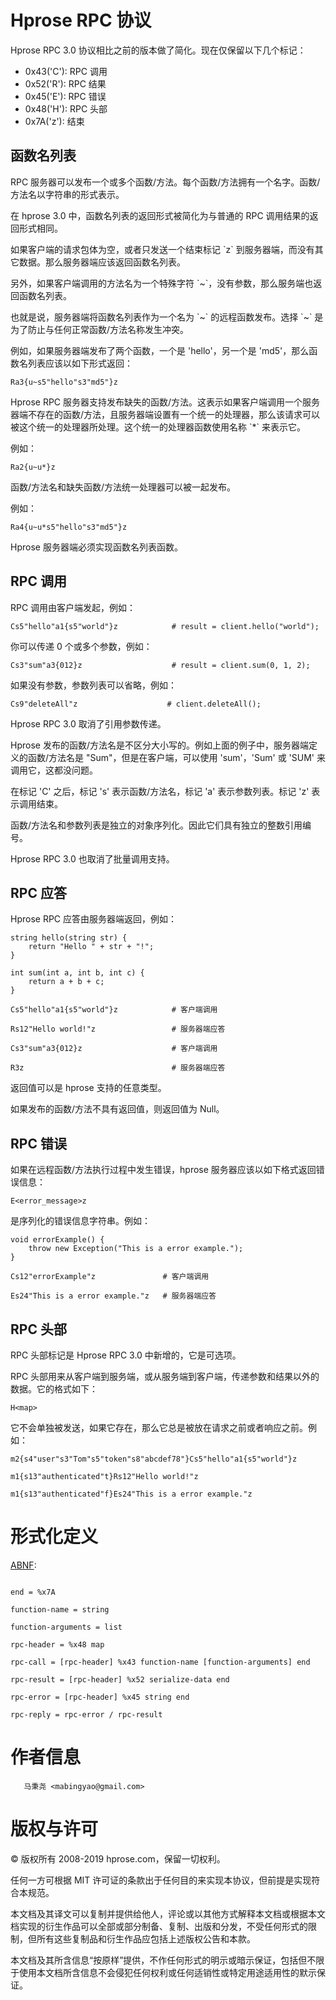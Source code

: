 =Hprose RPC 协议=

Hprose RPC 3.0 协议相比之前的版本做了简化。现在仅保留以下几个标记：

* 0x43('C'): RPC 调用
* 0x52('R'): RPC 结果
* 0x45('E'): RPC 错误
* 0x48('H'): RPC 头部
* 0x7A('z'): 结束

==函数名列表==

RPC 服务器可以发布一个或多个函数/方法。每个函数/方法拥有一个名字。函数/方法名以字符串的形式表示。

在 hprose 3.0 中，函数名列表的返回形式被简化为与普通的 RPC 调用结果的返回形式相同。

如果客户端的请求包体为空，或者只发送一个结束标记 `z` 到服务器端，而没有其它数据。那么服务器端应该返回函数名列表。

另外，如果客户端调用的方法名为一个特殊字符 `~`，没有参数，那么服务端也返回函数名列表。

也就是说，服务器端将函数名列表作为一个名为 `~` 的远程函数发布。选择 `~` 是为了防止与任何正常函数/方法名称发生冲突。

例如，如果服务器端发布了两个函数，一个是 'hello'，另一个是 'md5'，那么函数名列表应该以如下形式返回：

<pre>
Ra3{u~s5"hello"s3"md5"}z
</pre>

Hprose RPC 服务器支持发布缺失的函数/方法。这表示如果客户端调用一个服务器端不存在的函数/方法，且服务器端设置有一个统一的处理器，那么该请求可以被这个统一的处理器所处理。这个统一的处理器函数使用名称 `*` 来表示它。

例如：

<pre>
Ra2{u~u*}z
</pre>

函数/方法名和缺失函数/方法统一处理器可以被一起发布。

例如：

<pre>
Ra4{u~u*s5"hello"s3"md5"}z
</pre>

Hprose 服务器端必须实现函数名列表函数。

==RPC 调用==

RPC 调用由客户端发起，例如：

<pre>
Cs5"hello"a1{s5"world"}z            # result = client.hello("world");
</pre>

你可以传递 0 个或多个参数，例如：

<pre>
Cs3"sum"a3{012}z                    # result = client.sum(0, 1, 2);
</pre>

如果没有参数，参数列表可以省略，例如：

<pre>
Cs9"deleteAll"z                    # client.deleteAll();
</pre>

Hprose RPC 3.0 取消了引用参数传递。

Hprose 发布的函数/方法名是不区分大小写的。例如上面的例子中，服务器端定义的函数/方法名是 "Sum"，但是在客户端，可以使用 'sum'，'Sum' 或 'SUM' 来调用它，这都没问题。

在标记 'C' 之后，标记 's' 表示函数/方法名，标记 'a' 表示参数列表。标记 'z' 表示调用结束。

函数/方法名和参数列表是独立的对象序列化。因此它们具有独立的整数引用编号。

Hprose RPC 3.0 也取消了批量调用支持。

==RPC 应答==

Hprose RPC 应答由服务器端返回，例如：

<pre>
string hello(string str) {
    return "Hello " + str + "!";
}

int sum(int a, int b, int c) {
    return a + b + c;
}
</pre>

<pre>
Cs5"hello"a1{s5"world"}z            # 客户端调用

Rs12"Hello world!"z                 # 服务器端应答

Cs3"sum"a3{012}z                    # 客户端调用

R3z                                 # 服务器端应答
</pre>

返回值可以是 hprose 支持的任意类型。

如果发布的函数/方法不具有返回值，则返回值为 Null。

==RPC 错误==

如果在远程函数/方法执行过程中发生错误，hprose 服务器应该以如下格式返回错误信息：

<pre>
E<error_message>z
</pre>

<code><error_message></code> 是序列化的错误信息字符串。例如：

<pre>
void errorExample() {
    throw new Exception("This is a error example.");
}
</pre>

<pre>
Cs12"errorExample"z               # 客户端调用

Es24"This is a error example."z   # 服务器端应答
</pre>

==RPC 头部==

RPC 头部标记是 Hprose RPC 3.0 中新增的，它是可选项。

RPC 头部用来从客户端到服务端，或从服务端到客户端，传递参数和结果以外的数据。它的格式如下：

<pre>
H<map>
</pre>

它不会单独被发送，如果它存在，那么它总是被放在请求之前或者响应之前。例如：

<pre>
m2{s4"user"s3"Tom"s5"token"s8"abcdef78"}Cs5"hello"a1{s5"world"}z
</pre>

<pre>
m1{s13"authenticated"t}Rs12"Hello world!"z
</pre>

<pre>
m1{s13"authenticated"f}Es24"This is a error example."z
</pre>

=形式化定义=

[http://tools.ietf.org/html/rfc4234 ABNF]:
<pre>

end = %x7A

function-name = string

function-arguments = list

rpc-header = %x48 map

rpc-call = [rpc-header] %x43 function-name [function-arguments] end

rpc-result = [rpc-header] %x52 serialize-data end

rpc-error = [rpc-header] %x45 string end

rpc-reply = rpc-error / rpc-result

</pre>

=作者信息=

 	马秉尧 <mabingyao@gmail.com>

=版权与许可=

© 版权所有 2008-2019 hprose.com，保留一切权利。

任何一方可根据 MIT 许可证的条款出于任何目的来实现本协议，但前提是实现符合本规范。

本文档及其译文可以复制并提供给他人，评论或以其他方式解释本文档或根据本文档实现的衍生作品可以全部或部分制备、复制、出版和分发，不受任何形式的限制，但所有这些复制品和衍生作品应包括上述版权公告和本款。

本文档及其所含信息“按原样”提供，不作任何形式的明示或暗示保证，包括但不限于使用本文档所含信息不会侵犯任何权利或任何适销性或特定用途适用性的默示保证。
